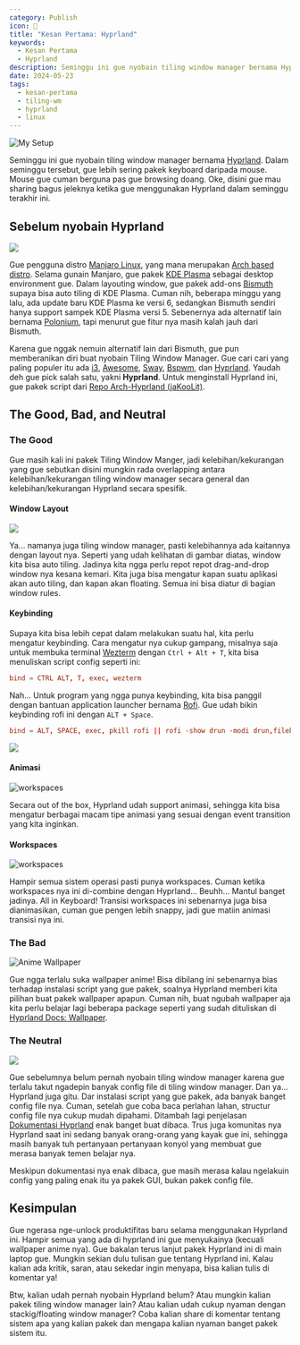 ```yaml
---
category: Publish
icon: 👀
title: "Kesan Pertama: Hyprland"
keywords:
  - Kesan Pertama
  - Hyprland
description: Seminggu ini gue nyobain tiling window manager bernama Hyprland. Di tulisan ini gue mau sharing pengalam seminggu gue gunain Hyprland.
date: 2024-05-23
tags:
  - kesan-pertama
  - tiling-wm
  - hyprland
  - linux
---
```


<Image
  src="show-off.png"
  alt="My Setup"
  scale={0.8}
/>

Seminggu ini gue nyobain tiling window manager bernama [Hyprland](https://hyprland.org). Dalam seminggu tersebut, gue lebih sering pakek keyboard daripada mouse. Mouse gue cuman berguna pas gue browsing doang. Oke, disini gue mau sharing bagus jeleknya ketika gue menggunakan Hyprland dalam seminggu terakhir ini.

## Sebelum nyobain Hyprland

<Image
  src="https://github.com/Bismuth-Forge/bismuth/raw/master/img/rice.png"
  caption="Bismuth"
  scale={0.8}
/>

Gue pengguna distro [Manjaro Linux](https://manjaro.org), yang mana merupakan [Arch based distro](https://wiki.archlinux.org/title/Arch-based_distributions). Selama gunain Manjaro, gue pakek [KDE Plasma](https://kde.org/id/plasma-desktop) sebagai desktop environment gue. Dalam layouting window, gue pakek add-ons [Bismuth](https://github.com/Bismuth-Forge/bismuth) supaya bisa auto tiling di KDE Plasma. Cuman nih, beberapa minggu yang lalu, ada update baru KDE Plasma ke versi 6, sedangkan Bismuth sendiri hanya support sampek KDE Plasma versi 5. Sebenernya ada alternatif lain bernama [Polonium](https://github.com/zeroxoneafour/polonium), tapi menurut gue fitur nya masih kalah jauh dari Bismuth.

Karena gue nggak nemuin alternatif lain dari Bismuth, gue pun memberanikan diri buat nyobain Tiling Window Manager. Gue cari cari yang paling populer itu ada [i3](https://i3wm.org), [Awesome](https://awesomewm.org), [Sway](https://swaywm.org), [Bspwm](https://github.com/baskerville/bspwm), dan [Hyprland](https://hyprland.org). Yaudah deh gue pick salah satu, yakni **Hyprland**. Untuk menginstall Hyprland ini, gue pakek script dari [Repo Arch-Hyprland (jaKooLit)](https://github.com/JaKooLit/Arch-Hyprland).

## The Good, Bad, and Neutral

### The Good

Gue masih kali ini pakek Tiling Window Manger, jadi kelebihan/kekurangan yang gue sebutkan disini mungkin rada overlapping antara kelebihan/kekurangan tiling window manager secara general dan kelebihan/kekurangan Hyprland secara spesifik.

#### Window Layout

<Image
  src="layout.png"
  caption="1 window master (kiri) dan 3 window lainnya (kanan)"
  scale={0.8}
/>

Ya... namanya juga tiling window manager, pasti kelebihannya ada kaitannya dengan layout nya. Seperti yang udah kelihatan di gambar diatas, window kita bisa auto tiling. Jadinya kita ngga perlu repot repot drag-and-drop window nya kesana kemari. Kita juga bisa mengatur kapan suatu aplikasi akan auto tiling, dan kapan akan floating. Semua ini bisa diatur di bagian window rules.

#### Keybinding

Supaya kita bisa lebih cepat dalam melakukan suatu hal, kita perlu mengatur keybinding. Cara mengatur nya cukup gampang, misalnya saja untuk membuka terminal [Wezterm](https://wezfurlong.org/wezterm/index.html) dengan `Ctrl + Alt + T`, kita bisa menuliskan script config seperti ini:

```conf
bind = CTRL ALT, T, exec, wezterm
```

Nah... Untuk program yang ngga punya keybinding, kita bisa panggil dengan bantuan application launcher bernama [Rofi](https://github.com/davatorium/rofi). Gue udah bikin keybinding rofi ini dengan `ALT + Space`.

```conf
bind = ALT, SPACE, exec, pkill rofi || rofi -show drun -modi drun,filebrowser,run,window
```

<Image
  src="rofi.png"
  caption="Rofi"
  scale={0.8}
/>

#### Animasi

<Image
  src="animation.gif"
  alt="workspaces"
  scale={2}
/>

Secara out of the box, Hyprland udah support animasi, sehingga kita bisa mengatur berbagai macam tipe animasi yang sesuai dengan event transition yang kita inginkan.

#### Workspaces

<Image
  src="workspaces.gif"
  alt="workspaces"
  scale={2}
/>

Hampir semua sistem operasi pasti punya workspaces. Cuman ketika workspaces nya ini di-combine dengan Hyprland... Beuhh... Mantul banget jadinya. All in Keyboard! Transisi workspaces ini sebenarnya juga bisa dianimasikan, cuman gue pengen lebih snappy, jadi gue matiin animasi transisi nya ini.

### The Bad

<Image
  src="wallpaper-anime.png"
  alt="Anime Wallpaper"
  scale={0.8}
/>

Gue ngga terlalu suka wallpaper anime! Bisa dibilang ini sebenarnya bias terhadap instalasi script yang gue pakek, soalnya Hyprland memberi kita pilihan buat pakek wallpaper apapun. Cuman nih, buat ngubah wallpaper aja kita perlu belajar lagi beberapa package seperti yang sudah dituliskan di [Hyprland Docs: Wallpaper](https://wiki.hyprland.org/Useful-Utilities/Wallpapers).

### The Neutral

<Image
  src="config-hyprland.png"
  caption="Hyprland Config"
  scale={0.8}
/>

Gue sebelumnya belum pernah nyobain tiling window manager karena gue terlalu takut ngadepin banyak config file di tiling window manager. Dan ya... Hyprland juga gitu. Dar instalasi script yang gue pakek, ada banyak banget config file nya. Cuman, setelah gue coba baca perlahan lahan, structur config file nya cukup mudah dipahami. Ditambah lagi penjelasan [Dokumentasi Hyprland](https://wiki.hyprland.org) enak banget buat dibaca. Trus juga komunitas nya Hyprland saat ini sedang banyak orang-orang yang kayak gue ini, sehingga masih banyak tuh pertanyaan pertanyaan konyol yang membuat gue merasa banyak temen belajar nya.

Meskipun dokumentasi nya enak dibaca, gue masih merasa kalau ngelakuin config yang paling enak itu ya pakek GUI, bukan pakek config file.

## Kesimpulan

Gue ngerasa nge-unlock produktifitas baru selama menggunakan Hyprland ini. Hampir semua yang ada di hyprland ini gue menyukainya (kecuali wallpaper anime nya). Gue bakalan terus lanjut pakek Hyprland ini di main laptop gue. Mungkin sekian dulu tulisan gue tentang Hyprland ini. Kalau kalian ada kritik, saran, atau sekedar ingin menyapa, bisa kalian tulis di komentar ya!

Btw, kalian udah pernah nyobain Hyprland belum? Atau mungkin kalian pakek tiling window manager lain? Atau kalian udah cukup nyaman dengan stackig/floating window manager? Coba kalian share di komentar tentang sistem apa yang kalian pakek dan mengapa kalian nyaman banget pakek sistem itu.

